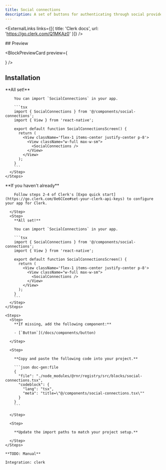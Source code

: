 ```yaml
---
title: Social connections
description: A set of buttons for authenticating through social providers.
---
```



<ExternalLinks links={[{ title: 'Clerk docs', url: 'https://go.clerk.com/Q1MKAz0' }]} />

<div className="h-5" />

<div id="preview" className='*:hidden scroll-m-20' aria-hidden>
  ## Preview
</div>
    
<BlockPreviewCard preview={<div className="w-full max-w-sm px-8"><SocialConnections /></div>} />


## Installation

<AuthBlockTabs>
  <AuthBlockTabsCliContent integration="none">
    <Steps>
      <Step>
        <CommandTabs args={["add", "social-connections"]}/>
      </Step>
      <Step>
        **All set!**

        You can import `SocialConnections` in your app.

        ```tsx
        import { SocialConnections } from '@/components/social-connections';
        import { View } from 'react-native';

        export default function SocialConnectionsScreen() {
          return (
            <View className='flex-1 items-center justify-center p-8'>
              <View className="w-full max-w-sm">
                <SocialConnections />
              </View>
            </View>
          );
        }
        ```
      </Step>
    </Steps>
  </AuthBlockTabsCliContent>
  <AuthBlockTabsCliContent integration="clerk">
    <Steps>
      <Step>
        <CommandTabs args={["add", "social-connections-clerk"]}/>
      </Step>
      <Step>
        **If you haven't already**

        Follow steps 2-4 of Clerk's [Expo quick start](https://go.clerk.com/8e6CCee#set-your-clerk-api-keys) to configure your app for Clerk.
        
      </Step>
      <Step>
        **All set!**

        You can import `SocialConnections` in your app.

        ```tsx
        import { SocialConnections } from '@/components/social-connections';
        import { View } from 'react-native';

        export default function SocialConnectionsScreen() {
          return (
            <View className='flex-1 items-center justify-center p-8'>
              <View className="w-full max-w-sm">
                <SocialConnections />
              </View>
            </View>
          );
        }
        ```
      </Step>
    </Steps>
  </AuthBlockTabsCliContent>

  <AuthBlockTabsManualContent integration="none">

    <Steps>
      <Step>
        **If missing, add the following component:**

        - [`Button`](/docs/components/button)

      </Step>

      <Step>

        **Copy and paste the following code into your project.**

        ```json doc-gen:file
        {
          "file": "./node_modules/@rnr/registry/src/blocks/social-connections.tsx",
          "codeblock": {
            "lang": "tsx",
            "meta": "title=\"@/components/social-connections.tsx\""
          }
        }
        ```

      </Step>
      
      <Step>

        **Update the import paths to match your project setup.**

      </Step>
    </Steps>

  </AuthBlockTabsManualContent>
  <AuthBlockTabsManualContent integration="clerk">

    **TODO: Manual**

    Integration: clerk
    
  </AuthBlockTabsManualContent>
</AuthBlockTabs>